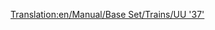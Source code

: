 [[Translation:en/Manual/Base Set/Trains/UU '37']]
{{fr/Manual/Base Set/Trains/Train|Nom=UU "37"
|Image=[[File:en/Manual/Base Set/Trains/Uu37.png]]
|Coût=19 921£ (39 842$)
|Vitesse=144 km/h (90 mph)
|Poids=101 t
|Puissance= 1750 cv (1305 kW)
|Entretien=1 828£ (3 656$)
|Conception=1959
|Vie=20
|Capacité=N/A
|Description=
|Réalité=C'est une version renommée de la [https://www.wikipedia.org/wiki/British Rail Class 37 British Rail Class 37] (en anglais).
}}